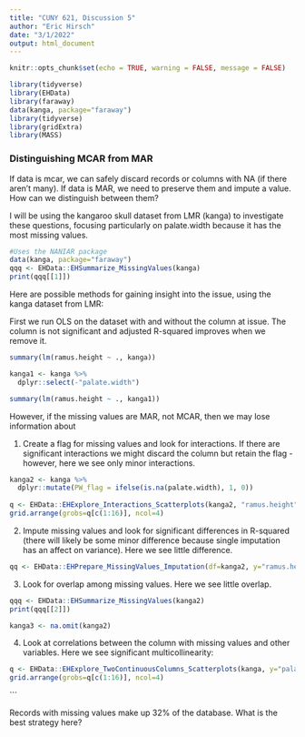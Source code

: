 ```yaml
---
title: "CUNY 621, Discussion 5"
author: "Eric Hirsch"
date: "3/1/2022"
output: html_document
---
```


```r
knitr::opts_chunk$set(echo = TRUE, warning = FALSE, message = FALSE)
```

```r

library(tidyverse)
library(EHData)
library(faraway)
data(kanga, package="faraway")
library(tidyverse)
library(gridExtra)
library(MASS)
```

### Distinguishing MCAR from MAR

If data is mcar, we can safely discard records or columns with NA (if there aren't many).  If data is MAR, we need to preserve them and impute a value.  How can we distinguish between them?

I will be using the kangaroo skull dataset from LMR (kanga) to investigate these questions, focusing particularly on palate.width because it has the most missing values. 

```r
#Uses the NANIAR package
data(kanga, package="faraway")
qqq <- EHData::EHSummarize_MissingValues(kanga)
print(qqq[[1]])

```


Here are possible methods for gaining insight into the issue, using the kanga dataset from LMR:

First we run OLS on the dataset with and without the column at issue.  The column is not significant and adjusted R-squared improves when we remove it.

```r

summary(lm(ramus.height ~ ., kanga))

kanga1 <- kanga %>%
  dplyr::select(-"palate.width")

summary(lm(ramus.height ~ ., kanga1))

```
However, if the missing values are MAR, not MCAR, then we may lose information about 

1. Create a flag for missing values and look for interactions.  If there are significant interactions we might discard the column but retain the flag - however, here we see only minor interactions.

```r

kanga2 <- kanga %>%
  dplyr::mutate(PW_flag = ifelse(is.na(palate.width), 1, 0))
                
q <- EHData::EHExplore_Interactions_Scatterplots(kanga2, "ramus.height", "PW_flag")
grid.arrange(grobs=q[c(1:16)], ncol=4)
```

2. Impute missing values and look for significant differences in R-squared (there will likely be some minor difference because single imputation has an affect on variance).  Here we see little difference.

```r

qq <- EHData::EHPrepare_MissingValues_Imputation(df=kanga2, y="ramus.height")
```

3. Look for overlap among missing values. Here we see little overlap.

```r

qqq <- EHData::EHSummarize_MissingValues(kanga2)
print(qqq[[2]])

kanga3 <- na.omit(kanga2)

```
4. Look at correlations between the column with missing values and other variables. Here we see significant multicollinearity:

```r
q <- EHData::EHExplore_TwoContinuousColumns_Scatterplots(kanga, y="palate.width")
grid.arrange(grobs=q[c(1:16)], ncol=4)
```

```

Records with missing values make up 32% of the database.  What is the best strategy here? 